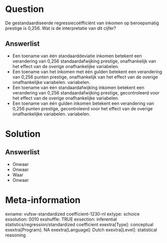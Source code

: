Question
========
De gestandaardiseerde regressiecoëfficiënt van inkomen op beroepsmatig prestige is 0,256. Wat is de interpretatie van dit cijfer?

Answerlist
----------
* Een toename van één standaarddeviatie inkomen betekent een verandering van 0,256 standaardafwijking prestige, onafhankelijk van het effect van de overige onafhankelijke variabelen.
* Een toename van het inkomen met één gulden betekent een verandering van 0,256 punten prestige, onafhankelijk van het effect van de overige onafhankelijke variabelen. variabelen.
* Een toename van één standaardafwijking inkomen betekent een verandering van 0,256 standaardafwijking prestige, gecontroleerd voor het effect van de overige onafhankelijke variabelen.
* Een toename van één gulden inkomen betekent een verandering van 0,256 punten prestige, gecontroleerd voor het effect van de overige onafhankelijke variabelen. variabelen.

Solution
========

Answerlist
----------
* Onwaar
* Onwaar
* Waar
* Onwaar

Meta-information
================
exname: vufsw-standardized coefficient-1230-nl
extype: schoice
exsolution: 0010
exshuffle: TRUE
exsection: inferential statistics/regression/standardized coefficient
exextra[Type]: conceptual
exextra[Program]: NA
exextra[Language]: Dutch
exextra[Level]: statistical reasoning

